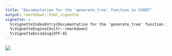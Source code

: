 ```yaml
---
title: "Documentation for the 'generate_tree' function in SVODT"
output: rmarkdown::html_vignette
vignette: >
  %\VignetteIndexEntry{Documentation for the 'generate_tree' function in SVODT}
  %\VignetteEngine{knitr::rmarkdown}
  %\VignetteEncoding{UTF-8}
---
```


![](generate-tree.png)
